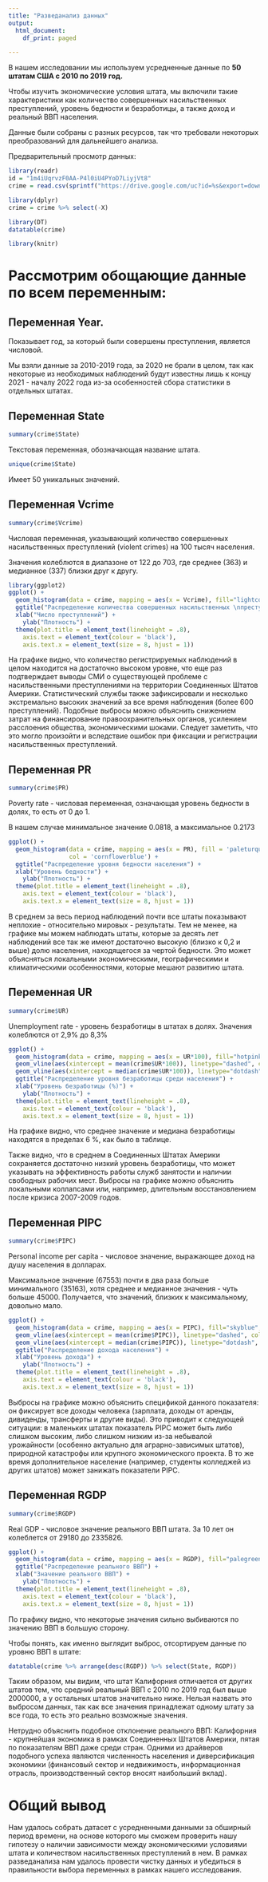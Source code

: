 ```yaml
---
title: "Разведанализ данных"
output: 
  html_document:
    df_print: paged

---
```


В нашем исследовании мы используем усредненные данные по **50 штатам США с 2010 по 2019 год.**

Чтобы изучить экономические условия штата, мы включили такие характеристики как количество совершенных насильственных преступлений, уровень бедности и безработицы, а также доход и реальный ВВП населения.

Данные были собраны с разных ресурсов, так что требовали некоторых преобразований для дальнейшего анализа.

Предварительный просмотр данных:

```r
library(readr)
id = "1m4iUqrvzF0AA-P4l0iU4PYoD7LiyjVt8"
crime = read.csv(sprintf("https://drive.google.com/uc?id=%s&export=download", id))

library(dplyr)
crime = crime %>% select(-X)

library(DT)
datatable(crime)

library(knitr)
```


# Рассмотрим обощающие данные по всем переменным:

## Переменная Year.

Показывает год, за который были совершены преступления, является числовой.

Мы взяли данные за 2010-2019 года, за 2020 не брали в целом, так как некоторые из необходимых наблюдений будут известны лишь к концу 2021 - началу 2022 года из-за особенностей сбора статистики в отдельных штатах.


## Переменная State

```r
summary(crime$State)
```

Текстовая переменная, обозначающая название штата. 

```r
unique(crime$State)
```

Имеет 50 уникальных значений.


## Переменная Vcrime

```r
summary(crime$Vcrime)
```

Числовая переменная, указывающий количество совершенных насильственных преступлений (violent crimes) на 100 тысяч населения.

Значения колеблются в диапазоне от 122 до 703, где среднее (363) и медианное (337) близки друг к другу.

```r
library(ggplot2)
ggplot() +
  geom_histogram(data = crime, mapping = aes(x = Vcrime), fill="lightcoral", col="red") +
  ggtitle("Распределение количества совершенных насильственных \nпреступлений") + 
  xlab("Число преступлений") + 
 	ylab("Плотность") + 
  theme(plot.title = element_text(lineheight = .8),
    axis.text = element_text(colour = 'black'),
    axis.text.x = element_text(size = 8, hjust = 1)) 
```

На графике видно, что количество регистрируемых наблюдений в целом находится на достаточно высоком уровне, что еще раз подтверждает выводы СМИ о существующей проблеме с насильственными преступлениями на территории Соединенных Штатов Америки. Статистический службы также зафиксировали и несколько экстремально высоких значений за все время наблюдения (более 600 преступлений). Подобные выбросы можно объяснить снижением затрат на финансирование правоохранительных органов, усилением расслоения общества, экономическими шоками. Следует заметить, что это могло произойти и вследствие ошибок при фиксации и регистрации насильственных преступлений.


## Переменная PR

```r
summary(crime$PR)
```

Poverty rate - числовая переменная, означающая уровень бедности в долях, то есть от 0 до 1.

В нашем случае минимальное значение 0.0818, а максимальное 0.2173

```r
ggplot() +
  geom_histogram(data = crime, mapping = aes(x = PR), fill = 'paleturquoise', 
                 col = 'cornflowerblue') +
  ggtitle("Распределение уровня бедности населения") + 
  xlab("Уровень бедности") + 
 	ylab("Плотность") + 
  theme(plot.title = element_text(lineheight = .8),
    axis.text = element_text(colour = 'black'),
    axis.text.x = element_text(size = 8, hjust = 1)) 
```

В среднем за весь период наблюдений почти все штаты показывают неплохие - относительно мировых - результаты. Тем не менее, на графике мы можем наблюдать штаты, которые за десять лет наблюдений все так же имеют достаточно высокую (близко к 0,2 и выше) долю населения, находящегося за чертой бедности. Это может объясняться локальными экономическими, географическими и климатическими особенностями, которые мешают развитию штата. 


## Переменная UR

```r
summary(crime$UR)
```

Unemployment rate - уровень безработицы в штатах в долях. Значения колеблются от 2,9% до 8,3%

```r
ggplot() +
  geom_histogram(data = crime, mapping = aes(x = UR*100), fill="hotpink", col="magenta") +
  geom_vline(aes(xintercept = mean(crime$UR*100)), linetype="dashed", color="blue", size=1) +
  geom_vline(aes(xintercept = median(crime$UR*100)), linetype="dotdash", color="red", size=1) +
  ggtitle("Распределение уровня безработицы среди населения") + 
  xlab("Уровень безработицы (%)") + 
 	ylab("Плотность") + 
  theme(plot.title = element_text(lineheight = .8),
    axis.text = element_text(colour = 'black'),
    axis.text.x = element_text(size = 8, hjust = 1)) 
```

На графике видно, что среднее значение и медиана безработицы находятся в пределах 6 %, как было в таблице. 

Также видно, что в среднем в Соединенных Штатах Америки сохраняется достаточно низкий уровень безработицы, что может указывать на эффективность работы служб занятости и наличии свободных рабочих мест. Выбросы на графике можно объяснить локальными коллапсами или, например, длительным восстановлением после кризиса 2007-2009 годов.


## Переменная PIPC 

```r
summary(crime$PIPC)
```

Personal income per capita - числовое значение, выражающее доход на душу населения в долларах.

Максимальное значение (67553) почти в два раза больше минимального (35163), хотя среднее и медианное значения - чуть больше 45000. Получается, что значений, близких к максимальному, довольно мало.

```r
ggplot() +
  geom_histogram(data = crime, mapping = aes(x = PIPC), fill="skyblue", col="blue") +
  geom_vline(aes(xintercept = mean(crime$PIPC)), linetype="dashed", color="#800080", size=1) +
  geom_vline(aes(xintercept = median(crime$PIPC)), linetype="dotdash", color="white", size=1) +
  ggtitle("Распределение дохода населения") + 
  xlab("Уровень дохода") + 
 	ylab("Плотность") + 
  theme(plot.title = element_text(lineheight = .8),
    axis.text = element_text(colour = 'black'),
    axis.text.x = element_text(size = 8, hjust = 1)) 
```

Выбросы на графике можно объяснить спецификой данного показателя: он фиксирует все доходы человека (зарплата, доходы от аренды, дивиденды, трансферты и другие виды). Это приводит к следующей ситуации: в маленьких штатах показатель PIPC может быть либо слишком высоким, либо слишком низким из-за небывалой урожайности (особенно актуально для аграрно-зависимых штатов), природной катастрофы или крупного экономического проекта. В то же время дополнительное население (например, студенты колледжей из других штатов) может занижать показатели PIPC.


## Переменная RGDP

```r
summary(crime$RGDP)
```

Real GDP - числовое значение реального ВВП штата. За 10 лет он колеблется от 29180 до 2335826.

```r
ggplot() +
  geom_histogram(data = crime, mapping = aes(x = RGDP), fill="palegreen", col="limegreen") +
  ggtitle("Распределение реального ВВП") + 
  xlab("Значение реального ВВП") + 
 	ylab("Плотность") + 
  theme(plot.title = element_text(lineheight = .8),
    axis.text = element_text(colour = 'black'),
    axis.text.x = element_text(size = 8, hjust = 1)) 
```

По графику видно, что некоторые значения сильно выбиваются по значению ВВП в большую сторону. 

Чтобы понять, как именно выглядит выброс, отсортируем данные по уровню ВВП в штате:

```r
datatable(crime %>% arrange(desc(RGDP)) %>% select(State, RGDP))
```

Таким образом, мы видим, что штат Калифорния отличается от других штатов тем, что средний реальный ВВП с 2010 по 2019 год был выше 2000000, а у остальных штатов значительно ниже. Нельзя назвать это выбросом данных, так как все значения принадлежат одному штату за все года, то есть это реально возможные значения.

Нетрудно объяснить подобное отклонение реального ВВП: Калифорния - крупнейшая экономика в рамках Соединенных Штатов Америки, пятая по показателям ВВП даже среди стран. Одними из драйверов подобного успеха являются численность населения и диверсификация экономики (финансовый сектор и недвижимость, информационная отрасль, производственный сектор вносят наибольший вклад).


# Общий вывод

Нам удалось собрать датасет с усредненными данными за обширный период времени, на основе которого мы сможем проверить нашу гипотезу о наличии зависимости между экономическими условиями штата и количеством насильственных преступлений в нем. В рамках разведанализа нам удалось провести чистку данных и убедиться в правильности выбора переменных в рамках нашего исследования. 